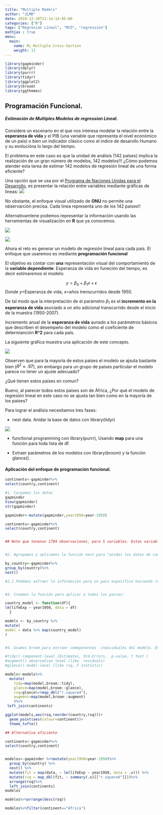 ```yaml
---
title: "Multiple Models"
author: "JLMR"
date: 2018-12-28T21:14:14-05:00
categories: ["R"]
tags: ["Regresión Lineal", "MCO", "regression"]
mathjax : true
menu:
  main:
    name: RL-Multiple Cross-Section 
    weight: 11
---
```


```r
library(gapminder)
library(dplyr)
library(purrr)
library(tidyr)
library(ggplot2)
library(broom)
library(ggthemes)
```

## Programación Funcional. 

##### Estimación de Multiples Modelos de regression Lineal.


Considere un escenario en el que nos interesa modelar la relación entre la **esperanza de vida** y el PIB (una variable que representa el nivel económico de un país) o bien un indicador clásico como el indice de desarollo Humano  y su evolucióna lo largo del tiempo. 

El problema en este caso es que la unidad de análisis (142 países) implica la realización de  un gran número de modelos, 142 modelos!!! ¿Cómo podemos atender esta tarea de estimar 142 modelos de regresión lineal de una forma eficiente?

Una opción que se usa por el [Programa de Naciones Unidas para el Desarrollo](http://hdr.undp.org/en/data), es presentar la relación entre variables mediante gráficas de lineas:
![](/img/onu.jpg)

No obstante, el enfoque visual utilizado  de **ONU** no permite una observarción  precisa. Cada linea representa uno de los 142 paises!! 

Alternativamtene podemos representar la información usando las herramientas de visualización en **R** que ya conocemos. 

![](/img/continents.gif)


![](/img/p.gif)

Ahora el reto es generar un modelo de regresión lineal para cada país. El enfoque que usaremos es mediante **programación funcional**

El objetivo es contar con **una** representación visual del comportamiento de la **variable dependiente**: Esperanza de vida  en funeción del tiempo, es decir estimaremos el modelo: 

$$y=\beta_0+\beta_1x+\epsilon$$ Donde $y$=Esperanza de vida, $x=$años trenscurridos desde 1950.

De tal modo que la interpretación de el parámetro $\beta_1$ es el **incremento en la esperanza de vida** asociado a un año adicional transcurrido desde el inicio de la muestra (1950-2007).

Incremento anual de la **esperanza de vida** aunado a los parámetros básicos que describen el desempeño del modelo como el coeficiente de determianción **R^2** para cada país.

La siguiente gráfica muestra una aplicación de este concepto.


![](/img/purrr-gapminder.jpg)

Observen que para la mayoría de estos países el modelo se ajsuta bastante bien ($R^2\approx.97$), sin embargo para un grupo de paises particular el modelo parece no tener un ajuste adecuado? 

¿Qué tienen estos países en comun?

Bueno,  al parecer todos estos paises son de África, ¿Por qué el modelo de regresión lineal en este caso no se ajusta tan bien como en la mayoría de los países? 


Para lograr el análisis necesitamos  tres fases:

+ nest data.  Anidar la base de datos con  library(tidyr) 

![](/img/nested.jpg)

+ functional programming con library(purrr), Usando  **map**  para una función para toda lista de df.

+ Extraer parámetros de  los modelos con library(broom) y la función glance(). 

#### Aplicación del enfoque de programación funcional.

```r
continents<-gapminder%>%
select(country,continent)
```

```r
#1. Cargamos los datos
gapminder
View(gapminder)
str(gapminder)

gapminder<-mutate(gapminder,year1950=year-1950)

continents<-gapminder%>%
select(country,continent)


## Note que tenenos 1704 observaciones, para 5 variables. Estas variables como el GDP percapita, la esperanza de vida, la población   corresponden a 142 países en 5 continentes.


#2. Agrupamos y aplicamos la función nest para "anidar los datos de cada país  en, una nueva variable llamada data en forma de lista" 

by_country<-gapminder%>%
group_by(country)%>%
nest()

#2,1 Podemos extraer la información para un pais específico haciendo referencia a su indice. En este caso extraemos el caso de México  (index 83 en la lista).


#3. Creamos la función para aplicar a todos los paises:

country_model <- function(df){
lm(lifeExp ~ year1950, data = df)
  }

models <- by_country %>%
mutate(
model = data %>% map(country_model)
)


#4. Usamos broom para extraer comeponentes  individuales del modelo. En especial tidy para extraer el coeficeinte de determinación **rsq**

#tidy() component-level (Estimates, Std Errors,  p-value, t test )
#augment() observation level (like  residuals)
#glance().model-level (like rsq, F statistic) 

models<-models%>%
  mutate(
    tidy=map(model,broom::tidy),
    glance=map(model,broom::glance),
    rsq=glance%>%map_dbl("r.squared"),
    augment=map(model,broom::augment)
    )%>%
 left_join(continents)
```

```r
ggplot(models,aes(rsq,reorder(country,rsq)))+
  geom_point(aes(colour=continent))+
  theme_tufte()

```



```r

## Alternativa eficiente

continents<-gapminder%>%
select(country,continent)


modelos<-gapminder %>%mutate(year1950=year-1950)%>%
  group_by(country) %>%
  nest() %>%  
  mutate(fit = map(data, ~ lm(lifeExp ~ year1950, data = .x))) %>%
  mutate(rsq = map_dbl(fit, ~ summary(.x)[["r.squared"]]))%>% 
  arrange(rsq)%>%
  left_join(continents)
modelos

modelos%>%arrange(desc(rsq))

modelos%>%filter(continent=="Africa")
```





